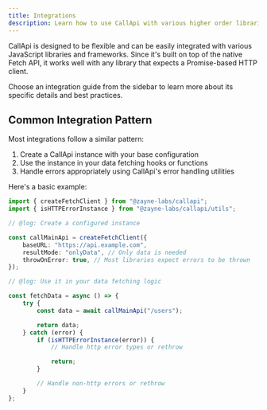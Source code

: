 ```yaml
---
title: Integrations
description: Learn how to use CallApi with various higher order libraries and frameworks
---
```


CallApi is designed to be flexible and can be easily integrated with various JavaScript libraries and frameworks. Since it's built on top of the native Fetch API, it works well with any library that expects a Promise-based HTTP client.

<Callout>
	Choose an integration guide from the sidebar to learn more about its specific details and best
	practices.
</Callout>

## Common Integration Pattern

Most integrations follow a similar pattern:

1. Create a CallApi instance with your base configuration
2. Use the instance in your data fetching hooks or functions
3. Handle errors appropriately using CallApi's error handling utilities

Here's a basic example:

```ts twoslash title="example.ts"
import { createFetchClient } from "@zayne-labs/callapi";
import { isHTTPErrorInstance } from "@zayne-labs/callapi/utils";

// @log: Create a configured instance

const callMainApi = createFetchClient({
	baseURL: "https://api.example.com",
	resultMode: "onlyData", // Only data is needed
	throwOnError: true, // Most libraries expect errors to be thrown
});

// @log: Use it in your data fetching logic

const fetchData = async () => {
	try {
		const data = await callMainApi("/users");

		return data;
	} catch (error) {
		if (isHTTPErrorInstance(error)) {
			// Handle http error types or rethrow

			return;
		}

		// Handle non-http errors or rethrow
	}
};
```
